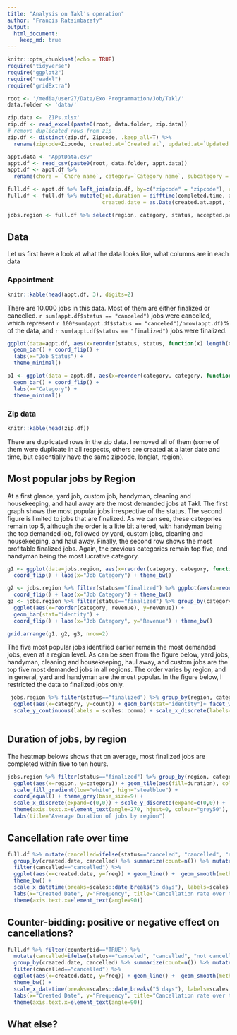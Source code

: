 ```yaml
---
title: "Analysis on Takl's operation"
author: "Francis Ratsimbazafy"
output: 
  html_document:
    keep_md: true
---
```


```r
knitr::opts_chunk$set(echo = TRUE)
require("tidyverse")
require("ggplot2")
require("readxl")
require("gridExtra")

root <- '/media/user27/Data/Exo Programmation/Job/Takl/'
data.folder <- 'data/'

zip.data <- 'ZIPs.xlsx'
zip.df <- read_excel(paste0(root, data.folder, zip.data))
# remove duplicated rows from zip
zip.df <- distinct(zip.df, Zipcode, .keep_all=T) %>% 
  rename(zipcode=Zipcode, created.at=`Created at`, updated.at=`Updated at`, provider.signup=`Provider sign up`, lnglat = Lnglat, region = X__1)

appt.data <- 'ApptData.csv'
appt.df <- read_csv(paste0(root, data.folder, appt.data))
appt.df <- appt.df %>% 
  rename(chore = `Chore name`, category=`Category name`, subcategory = Subcategory, skill = `Skill name`, responses=Responses, yes.responses=`Yes responses`, notif=`Notifications sent`, disputes=`Work disputes`, zipcode=`Zip code`, preceding.appt=`Preceding appointment`, counterbid=Counterbid, original.price=`Original price`, accepted.price=`Accepted price`, discounts=Discounts, schedule.time=`Scheduled at`, status=Status, token=Token, arrival.time=`Provider arrived at`, enroute=`Provider en route at`, completed.time=`Completed at`, created.at=`Created at`, updated.at=`Updated at`)

full.df <- appt.df %>% left_join(zip.df, by=c("zipcode" = "zipcode"), copy=F, suffix = c(".appt", ".zip"))
full.df <- full.df %>% mutate(job.duration = difftime(completed.time, arrival.time, units="hours"),
                              created.date = as.Date(created.at.appt, format="%m/%d/%y %H:%M"))

jobs.region <- full.df %>% select(region, category, status, accepted.price, job.duration)
```

## Data {.tabset}

Let us first have a look at what the data looks like, what columns are in each data

### Appointment
```r
knitr::kable(head(appt.df, 3), digits=2)
```

There are 10.000 jobs in this data. Most of them are either finalized or cancelled. `r sum(appt.df$status == "canceled")` jobs were cancelled, which represent `r 100*sum(appt.df$status == "canceled")/nrow(appt.df)`% of the data, and `r sum(appt.df$status == "finalized")` jobs were finalized. 

```r
ggplot(data=appt.df, aes(x=reorder(status, status, function(x) length(x)))) +
  geom_bar() + coord_flip() +
  labs(x="Job Status") +
  theme_minimal()
```


```r
p1 <- ggplot(data = appt.df, aes(x=reorder(category, category, function(x)-length(x)))) +
  geom_bar() + coord_flip() + 
  labs(x="Category") +
  theme_minimal()

```  


### Zip data
```r
knitr::kable(head(zip.df))
```

There are duplicated rows in the zip data. I removed all of them (some of them were duplicate in all respects, others are created at a later date and time, but essentially have the same zipcode, longlat, region).

## Most popular jobs by Region
At a first glance, yard job, custom job, handyman, cleaning and housekeeping, and haul away are the most demanded jobs at Takl. The first graph shows the most popular jobs irrespective of the status. The second figure is limited to jobs that are finalized. As we can see, these categories remain top 5, although the order is a litte bit altered, with handyman being the top demanded job, followed by yard, custom jobs, cleaning and housekeeping, and haul away. Finally, the second row shows the most profitable finalized jobs. Again, the previous categories remain top five, and handyman being the most lucrative category.
```r
g1 <- ggplot(data=jobs.region, aes(x=reorder(category, category, function(x)length(x)))) + geom_bar() + 
  coord_flip() + labs(x="Job Category") + theme_bw()

g2 <- jobs.region %>% filter(status=="finalized") %>% ggplot(aes(x=reorder(category, category, function(x)length(x)))) + geom_bar() +
  coord_flip() + labs(x="Job Category") + theme_bw()
g3 <- jobs.region %>% filter(status=="finalized") %>% group_by(category) %>% summarize(revenue=sum(accepted.price, na.rm=T)) %>% 
  ggplot(aes(x=reorder(category, revenue), y=revenue)) +
  geom_bar(stat="identity") +
  coord_flip() + labs(x="Job Category", y="Revenue") + theme_bw()

grid.arrange(g1, g2, g3, nrow=2)
```

The five most popular jobs identified earlier remain the most demanded jobs, even at a region level. As can be seen from the figure below, yard jobs, handyman, cleaning and housekeeping, haul away, and custom jobs are the top five most demanded jobs in all regions. The order varies by region, and in general, yard and handyman are the most popular. In the figure below, I restricted the data to finalized jobs only.
```r
 jobs.region %>% filter(status=="finalized") %>% group_by(region, category) %>% summarize(count=n()) %>% top_n(n=5, w=count) %>% arrange(region,desc(count)) %>% mutate(category=factor(paste(category, region, sep="_"), levels=rev(paste(category, region, sep="_")))) %>% 
  ggplot(aes(x=category, y=count)) + geom_bar(stat="identity")+ facet_wrap(~region, ncol=4, scales="free") +
  scale_y_continuous(labels = scales::comma) + scale_x_discrete(labels=function(x) gsub("_.+$", "", x)) + labs(x = "Job Category", title="Most popular jobs by region") +  coord_flip() +  theme_bw()
  
```

## Duration of jobs, by region
The heatmap belows shows that on average, most finalized jobs are completed within five to ten hours.
```r
jobs.region %>% filter(status=="finalized") %>% group_by(region, category) %>% summarize(duration=mean(job.duration, na.rm=T)) %>% 
  ggplot(aes(x=region, y=category)) + geom_tile(aes(fill=duration), color="white") + 
  scale_fill_gradient(low="white", high="steelblue") +
  coord_equal() + theme_grey(base_size=9) +
  scale_x_discrete(expand=c(0,0)) + scale_y_discrete(expand=c(0,0)) +
  theme(axis.text.x=element_text(angle=270, hjust=0, colour="grey50"), panel.background=element_blank()) +
  labs(title="Average Duration of jobs by region")
```

## Cancellation rate over time
```r
full.df %>% mutate(cancelled=ifelse(status=="canceled", "cancelled", "not cancelled"), created.date=as.POSIXct(created.date)) %>% 
  group_by(created.date, cancelled) %>% summarize(count=n()) %>% mutate(freq = count/sum(count)) %>% 
  filter(cancelled=="cancelled") %>%
  ggplot(aes(x=created.date, y=freq)) + geom_line() +  geom_smooth(method="loess", se=F) + 
  theme_bw() +
  scale_x_datetime(breaks=scales::date_breaks("5 days"), labels=scales::date_format("%m-%d-%Y")) + 
  labs(x="Created Date", y="Frequency", title="Cancellation rate over time") +
  theme(axis.text.x=element_text(angle=90))
```

## Counter-bidding: positive or negative effect on cancellations?
```r
full.df %>% filter(counterbid=="TRUE") %>% 
  mutate(cancelled=ifelse(status=="canceled", "cancelled", "not cancelled"), created.date=as.POSIXct(created.date)) %>% 
  group_by(created.date, cancelled) %>% summarize(count=n()) %>% mutate(freq = count/sum(count)) %>% 
  filter(cancelled=="cancelled") %>%
  ggplot(aes(x=created.date, y=freq)) + geom_line() +  geom_smooth(method="loess", se=F) + 
  theme_bw() +
  scale_x_datetime(breaks=scales::date_breaks("5 days"), labels=scales::date_format("%m-%d-%Y")) + 
  labs(x="Created Date", y="Frequency", title="Cancellation rate over time") +
  theme(axis.text.x=element_text(angle=90))
```

## What else?


